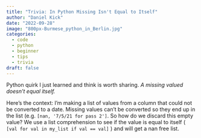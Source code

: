 ```yaml
---
title: "Trivia: In Python Missing Isn't Equal to Itself"
author: "Daniel Kick"
date: "2022-09-28"
image: "800px-Burmese_python_in_Berlin.jpg"
categories: 
  - code
  - python
  - beginner
  - tips
  - trivia
draft: false
---
```


<!-- https://commons.wikimedia.org/wiki/File:Burmese_python_in_Berlin.jpg -->

Python quirk I just learned and think is worth sharing. *A missing valued doesn't equal itself.*

Here's the context: I'm making a list of values from a column that could not be converted to a date. Missing values can't be converted so they end up in the list (e.g. `[nan, '7/5/21 for pass 2']`. So how do we discard this empty value? We use a list comprehension to see if the value is equal to itself ( `[val for val in my_list if val == val]` ) and will get a nan free list.
